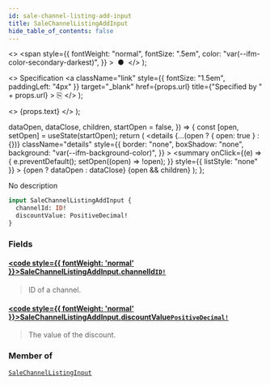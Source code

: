 ```yaml
---
id: sale-channel-listing-add-input
title: SaleChannelListingAddInput
hide_table_of_contents: false
---
```


  <>
    <span
      style={{
        fontWeight: "normal",
        fontSize: ".5em",
        color: "var(--ifm-color-secondary-darkest)",
      }}
    >
      &nbsp;●&nbsp;
    </span>
  </>
);

  <>
    Specification
    <a
      className="link"
      style={{ fontSize: "1.5em", paddingLeft: "4px" }}
      target="\_blank"
      href={props.url}
      title={"Specified by " + props.url}
    >
      ⎘
    </a>
  </>
);

  <>
    <span className={props.class}>{props.text}</span>
  </>
);


  dataOpen,
  dataClose,
  children,
  startOpen = false,
}) => {
  const [open, setOpen] = useState(startOpen);
  return (
    <details
      {...(open ? { open: true } : {})}
      className="details"
      style={{
        border: "none",
        boxShadow: "none",
        background: "var(--ifm-background-color)",
      }}
    >
      <summary
        onClick={(e) => {
          e.preventDefault();
          setOpen((open) => !open);
        }}
        style={{ listStyle: "none" }}
      >
        {open ? dataOpen : dataClose}
      </summary>
      {open && children}
    </details>
  );
};

No description

```graphql
input SaleChannelListingAddInput {
  channelId: ID!
  discountValue: PositiveDecimal!
}
```

### Fields

#### [<code style={{ fontWeight: 'normal' }}>SaleChannelListingAddInput.<b>channelId</b></code>](#)<Bullet />[`ID!`](../../../api-reference/miscellaneous/scalars/id) <Badge class="badge badge--secondary" text="non-null"/> <Badge class="badge badge--secondary" text="scalar"/>

> ID of a channel.

#### [<code style={{ fontWeight: 'normal' }}>SaleChannelListingAddInput.<b>discountValue</b></code>](#)<Bullet />[`PositiveDecimal!`](../../../api-reference/miscellaneous/scalars/positive-decimal) <Badge class="badge badge--secondary" text="non-null"/> <Badge class="badge badge--secondary" text="scalar"/>

> The value of the discount.

### Member of

[`SaleChannelListingInput`](../../../api-reference/discounts/inputs/sale-channel-listing-input) <Badge class="badge badge--secondary" text="input"/>
